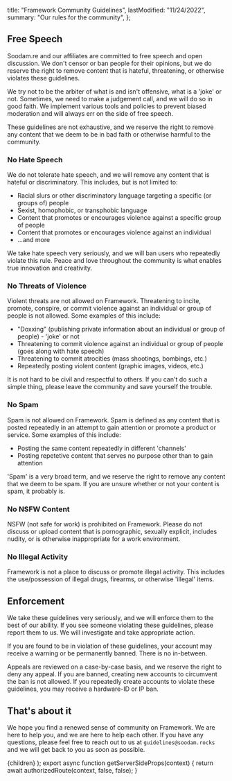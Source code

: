 
  title: "Framework Community Guidelines",
  lastModified: "11/24/2022",
  summary: "Our rules for the community",
};

## Free Speech

Soodam.re and our affiliates are committed to free speech and open discussion. We don't censor or ban people for their opinions, but we do reserve the right to remove content that is hateful, threatening, or otherwise violates these guidelines.

We try not to be the arbiter of what is and isn't offensive, what is a 'joke' or not. Sometimes, we need to make a judgement call, and we will do so in good faith. We implement various tools and policies to prevent biased moderation and
will always err on the side of free speech.

These guidelines are not exhaustive, and we reserve the right to remove any content that we deem to be in bad faith or otherwise harmful to the community.

### No Hate Speech

We do not tolerate hate speech, and we will remove any content that is hateful or discriminatory. This includes, but is not limited to:

- Racial slurs or other discriminatory language targeting a specific (or groups of) people
- Sexist, homophobic, or transphobic language
- Content that promotes or encourages violence against a specific group of people
- Content that promotes or encourages violence against an individual
- ...and more

We take hate speech very seriously, and we will ban users who repeatedly violate this rule. Peace and love throughout the community is what enables true innovation and creativity.

### No Threats of Violence

Violent threats are not allowed on Framework. Threatening to incite, promote, conspire, or commit violence against an individual or group of people is not allowed. Some examples of this include:

- "Doxxing" (publishing private information about an individual or group of people) - 'joke' or not
- Threatening to commit violence against an individual or group of people (goes along with hate speech)
- Threatening to commit atrocities (mass shootings, bombings, etc.)
- Repeatedly posting violent content (graphic images, videos, etc.)

It is not hard to be civil and respectful to others. If you can't do such a simple thing, please leave the community and save yourself the trouble.

### No Spam

Spam is not allowed on Framework. Spam is defined as any content that is posted repeatedly in an attempt to gain attention or promote a product or service. Some examples of this include:

- Posting the same content repeatedly in different 'channels'
- Posting repetetive content that serves no purpose other than to gain attention

'Spam' is a very broad term, and we reserve the right to remove any content that we deem to be spam. If you are unsure whether or not your content is spam, it probably is.

### No NSFW Content

NSFW (not safe for work) is prohibited on Framework. Please do not discuss or upload content that is pornographic, sexually explicit, includes nudity, or is otherwise inappropriate for a work environment.

### No Illegal Activity

Framework is not a place to discuss or promote illegal activity. This includes the use/possession of illegal drugs, firearms, or otherwise 'illegal' items.

## Enforcement

We take these guidelines very seriously, and we will enforce them to the best of our ability. If you see someone violating these guidelines, please report them to us. We will investigate and take appropriate action.

If you are found to be in violation of these guidelines, your account may receive a warning or be permanently banned. There is no in-between.

Appeals are reviewed on a case-by-case basis, and we reserve the right to deny any appeal. If you are banned, creating new accounts to circumvent the ban is not allowed. If you repeatedly create accounts to violate these guidelines, you may
receive a hardware-ID or IP ban.

## That's about it

We hope you find a renewed sense of community on Framework. We are here to help you, and we are here to help each other. If you have any questions, please feel free to reach out to us at `guidelines@soodam.rocks` and we will get back to you as soon as possible.

  <DocWrapper meta={meta}>{children}</DocWrapper>
);
export async function getServerSideProps(context) {
  return await authorizedRoute(context, false, false);
}
